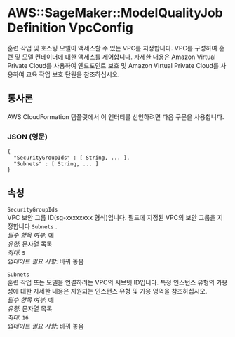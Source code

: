 # AWS::SageMaker::ModelQualityJobDefinition VpcConfig

훈련 작업 및 호스팅 모델이 액세스할 수 있는 VPC를 지정합니다. VPC를 구성하여 훈련 및 모델 컨테이너에 대한 액세스를 제어합니다. 자세한 내용은 Amazon Virtual Private Cloud를 사용하여 엔드포인트 보호 및 Amazon Virtual Private Cloud를 사용하여 교육 작업 보호 단원을 참조하십시오.

## 통사론

AWS CloudFormation 템플릿에서 이 엔터티를 선언하려면 다음 구문을 사용합니다.

### JSON (영문)

```
{
  "SecurityGroupIds" : [ String, ... ],
  "Subnets" : [ String, ... ]
}
```

## 속성

`SecurityGroupIds`  
VPC 보안 그룹 ID(sg-xxxxxxxx 형식)입니다. 필드에 지정된 VPC의 보안 그룹을 지정합니다 `Subnets` .  
_필수 항목 여부_: 예  
_유형_: 문자열 목록  
_최대_: `5`  
_업데이트 필요 사항_: 바꿔 놓음

`Subnets`  
훈련 작업 또는 모델을 연결하려는 VPC의 서브넷 ID입니다. 특정 인스턴스 유형의 가용성에 대한 자세한 내용은 지원되는 인스턴스 유형 및 가용 영역을 참조하십시오.  
_필수 항목 여부_: 예  
_유형_: 문자열 목록  
_최대_: `16`  
_업데이트 필요 사항_: 바꿔 놓음
